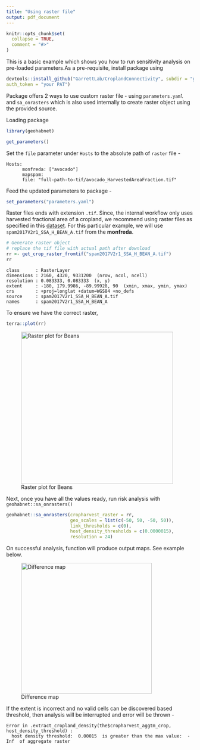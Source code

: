 ```yaml
---
title: "Using raster file"
output: pdf_document
---
```


```r
knitr::opts_chunk$set(
  collapse = TRUE,
  comment = "#>"
)
```

This is a basic example which shows you how to run sensitivity analysis on pre-loaded parameters.As a pre-requisite, install package using

```r
devtools::install_github("GarrettLab/CroplandConnectivity", subdir = "geohabnet",
auth_token = "your PAT")
```

Package offers 2 ways to use custom raster file - using `parameters.yaml` and `sa_onrasters` which is also used internally to create raster object using the provided source.

Loading package

```r
library(geohabnet)
```

```r
get_parameters()
```

Set the `file` parameter under `Hosts` to the absolute path of `raster` file -

```         
Hosts:
      monfreda: ["avocado"]
      mapspam:
      file: "full-path-to-tif/avocado_HarvestedAreaFraction.tif"
```

Feed the updated parameters to package -

```r
set_parameters("parameters.yaml")
```

Raster files ends with extension `.tif`. Since, the internal workflow only uses harvested fractional area of a cropland, we recommend using raster files as specified in this [dataset](https://gdcc.github.io/dataverse-previewers/previewers/betatest/ZipPreview.html?fileid=3985008&siteUrl=https://dataverse.harvard.edu&datasetid=3332710&datasetversion=4.0&locale=en). For this particular example, we will use `spam2017V2r1_SSA_H_BEAN_A.tif` from the **monfreda**.

```r
# Generate raster object
# replace the tif file with actual path after download
rr <- get_crop_raster_fromtif("spam2017V2r1_SSA_H_BEAN_A.tif")
rr
```

```         
class      : RasterLayer
dimensions : 2160, 4320, 9331200  (nrow, ncol, ncell)
resolution : 0.083333, 0.083333  (x, y)
extent     : -180, 179.9986, -89.99928, 90  (xmin, xmax, ymin, ymax)
crs        : +proj=longlat +datum=WGS84 +no_defs
source     : spam2017V2r1_SSA_H_BEAN_A.tif
names      : spam2017V2r1_SSA_H_BEAN_A
```

To ensure we have the correct raster,

```r
terra::plot(rr)
```

![Raster plot for Beans](raster_plot.png){width="408"}

Next, once you have all the values ready, run risk analysis with `geohabnet::sa_onrasters()`

```r
geohabnet::sa_onrasters(cropharvest_raster = rr,
                        geo_scales = list(c(-50, 50, -50, 50)),
                        link_thresholds = c(0),
                        host_density_thresholds = c(0.0000015),
                        resolution = 24)
```

On successful analysis, function will produce output maps. See example below.

![Difference map](diff_map.png){width="351"}

If the extent is incorrect and no valid cells can be discovered based threshold, then analysis will be interrupted and error will be thrown - \color{red}

```         
Error in .extract_cropland_density(the$cropharvest_aggtm_crop, host_density_threshold) : 
  host density threshold:  0.00015  is greater than the max value:  -Inf  of aggregate raster
```
